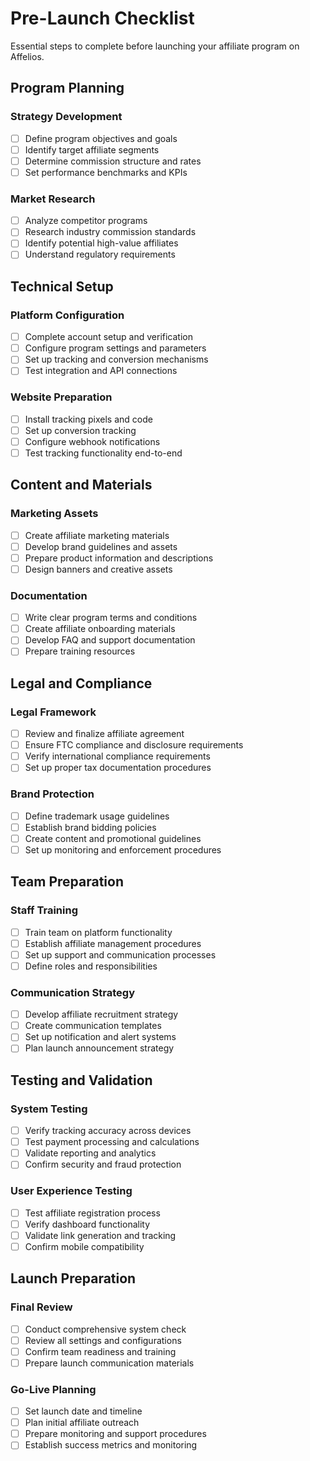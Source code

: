 # Pre-Launch Checklist

Essential steps to complete before launching your affiliate program on Affelios.

## Program Planning

### Strategy Development
- [ ] Define program objectives and goals
- [ ] Identify target affiliate segments
- [ ] Determine commission structure and rates
- [ ] Set performance benchmarks and KPIs

### Market Research
- [ ] Analyze competitor programs
- [ ] Research industry commission standards
- [ ] Identify potential high-value affiliates
- [ ] Understand regulatory requirements

## Technical Setup

### Platform Configuration
- [ ] Complete account setup and verification
- [ ] Configure program settings and parameters
- [ ] Set up tracking and conversion mechanisms
- [ ] Test integration and API connections

### Website Preparation
- [ ] Install tracking pixels and code
- [ ] Set up conversion tracking
- [ ] Configure webhook notifications
- [ ] Test tracking functionality end-to-end

## Content and Materials

### Marketing Assets
- [ ] Create affiliate marketing materials
- [ ] Develop brand guidelines and assets
- [ ] Prepare product information and descriptions
- [ ] Design banners and creative assets

### Documentation
- [ ] Write clear program terms and conditions
- [ ] Create affiliate onboarding materials
- [ ] Develop FAQ and support documentation
- [ ] Prepare training resources

## Legal and Compliance

### Legal Framework
- [ ] Review and finalize affiliate agreement
- [ ] Ensure FTC compliance and disclosure requirements
- [ ] Verify international compliance requirements
- [ ] Set up proper tax documentation procedures

### Brand Protection
- [ ] Define trademark usage guidelines
- [ ] Establish brand bidding policies
- [ ] Create content and promotional guidelines
- [ ] Set up monitoring and enforcement procedures

## Team Preparation

### Staff Training
- [ ] Train team on platform functionality
- [ ] Establish affiliate management procedures
- [ ] Set up support and communication processes
- [ ] Define roles and responsibilities

### Communication Strategy
- [ ] Develop affiliate recruitment strategy
- [ ] Create communication templates
- [ ] Set up notification and alert systems
- [ ] Plan launch announcement strategy

## Testing and Validation

### System Testing
- [ ] Verify tracking accuracy across devices
- [ ] Test payment processing and calculations
- [ ] Validate reporting and analytics
- [ ] Confirm security and fraud protection

### User Experience Testing
- [ ] Test affiliate registration process
- [ ] Verify dashboard functionality
- [ ] Validate link generation and tracking
- [ ] Confirm mobile compatibility

## Launch Preparation

### Final Review
- [ ] Conduct comprehensive system check
- [ ] Review all settings and configurations
- [ ] Confirm team readiness and training
- [ ] Prepare launch communication materials

### Go-Live Planning
- [ ] Set launch date and timeline
- [ ] Plan initial affiliate outreach
- [ ] Prepare monitoring and support procedures
- [ ] Establish success metrics and monitoring
